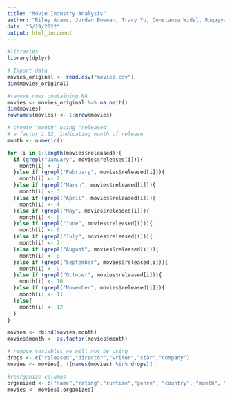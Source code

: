 ```yaml
---
title: "Movie Industry Analysis"
author: "Riley Adams, Jordan Bowman, Tracy Yu, Constanza Widel, Ruqayyah Siddique"
date: "5/29/2022"
output: html_document
---
```

```r
#libraries
library(dplyr)
```


```r
# Import data
movies_original <- read.csv("movies.csv")
dim(movies_original)
```

```r
#remove rows containing NA
movies <- movies_original %>% na.omit()
dim(movies)
rownames(movies) <- 1:nrow(movies)
```

```r
# create "month" using "released"
# a factor 1:12, indicating month of release
month <- numeric()

for (i in 1:length(movies$released)){
  if (grepl("January", movies$released[i])){
    month[i] <- 1
  }else if (grepl("February", movies$released[i])){
    month[i] <- 2
  }else if (grepl("March", movies$released[i])){
    month[i] <- 3
  }else if (grepl("April", movies$released[i])){
    month[i] <- 4
  }else if (grepl("May", movies$released[i])){
    month[i] <- 5
  }else if (grepl("June", movies$released[i])){
    month[i] <- 6
  }else if (grepl("July", movies$released[i])){
    month[i] <- 7
  }else if (grepl("August", movies$released[i])){
    month[i] <- 8
  }else if (grepl("September", movies$released[i])){
    month[i] <- 9
  }else if (grepl("October", movies$released[i])){
    month[i] <- 10
  }else if (grepl("November", movies$released[i])){
    month[i] <- 11
  }else{
    month[i] <- 12
  }
}

movies <- cbind(movies,month)
movies$month <- as.factor(movies$month)
```

```r
# remove variables we will not be using
drops <- c("released","director","writer","star","company")
movies <- movies[, !(names(movies) %in% drops)]
```

```r
#reorganize columns
organized <- c("name","rating","runtime","genre", "country", "month", "year", "votes", "score", "budget","gross")
movies <- movies[,organized]
```


















